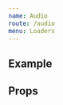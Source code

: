 ```yaml
---
name: Audio
route: /audio
menu: Loaders
---
```



## Example

<Playground>
  <Audio
    heigth="100"
    width="100"
    color='grey'
    ariaLabel='loading'
  />
</Playground>

## Props
<Props of={Audio} />




